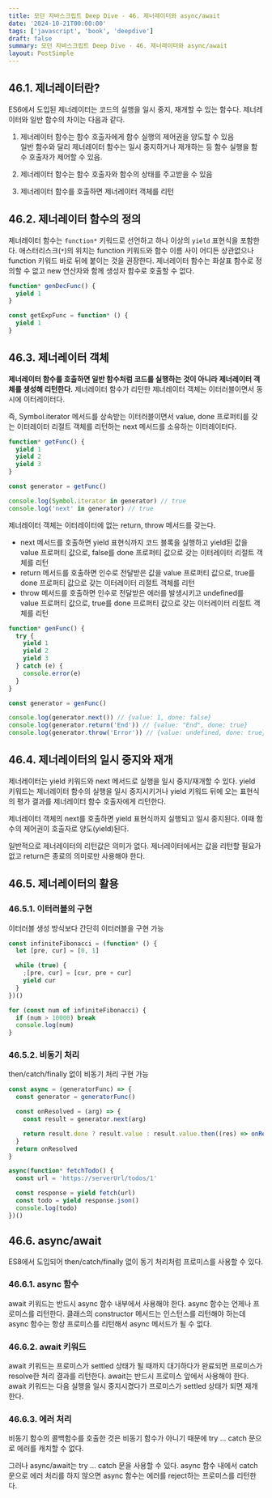 ```yaml
---
title: 모던 자바스크립트 Deep Dive - 46. 제너레이터와 async/await
date: '2024-10-21T00:00:00'
tags: ['javascript', 'book', 'deepdive']
draft: false
summary: 모던 자바스크립트 Deep Dive - 46. 제너레이터와 async/await
layout: PostSimple
---
```


## 46.1. 제너레이터란?

ES6에서 도입된 제너레이터는 코드의 실행을 일시 중지, 재개할 수 있는 함수다. 제너레이터와 일반 함수의 차이는 다음과 같다.

1. 제너레이터 함수는 함수 호출자에게 함수 실행의 제어권을 양도할 수 있음  
   일반 함수와 달리 제너레이터 함수는 일시 중지하거나 재개하는 등 함수 실행을 함수 호출자가 제어할 수 있음.

2. 제너레이터 함수는 함수 호출자와 함수의 상태를 주고받을 수 있음

3. 제너레이터 함수를 호출하면 제너레이터 객체를 리턴

## 46.2. 제너레이터 함수의 정의

제너레이터 함수는 `function*` 키워드로 선언하고 하나 이상의 `yield` 표현식을 포함한다. 애스터리스크(`*`)의 위치는 function 키워드와 함수 이름 사이 어디든 상관없으나 function 키워드 바로 뒤에 붙이는 것을 권장한다. 제너레이터 함수는 화살표 함수로 정의할 수 없고 new 연산자와 함께 생성자 함수로 호출할 수 없다.

```js
function* genDecFunc() {
  yield 1
}

const getExpFunc = function* () {
  yield 1
}
```

## 46.3. 제너레이터 객체

**제너레이터 함수를 호출하면 일반 함수처럼 코드를 실행하는 것이 아니라 제너레이터 객체를 생성해 리턴한다.** 제너레이터 함수가 리턴한 제너레이터 객체는 이터러블이면서 동시에 이터레이터다.

즉, Symbol.iterator 메서드를 상속받는 이터러블이면서 value, done 프로퍼티를 갖는 이터레이터 리절트 객체를 리턴하는 next 메서드를 소유하는 이터레이터다.

```js
function* getFunc() {
  yield 1
  yield 2
  yield 3
}

const generator = getFunc()

console.log(Symbol.iterator in generator) // true
console.log('next' in generator) // true
```

제너레이터 객체는 이터레이터에 없는 return, throw 메서드를 갖는다.

- next 메서드를 호출하면 yield 표현식까지 코드 블록을 실행하고 yield된 값을 value 프로퍼티 값으로, false를 done 프로퍼티 값으로 갖는 이터레이터 리절트 객체를 리턴
- return 메서드를 호출하면 인수로 전달받은 값을 value 프로퍼티 값으로, true를 done 프로퍼티 값으로 갖는 이터레이터 리절트 객체를 리턴
- throw 메서드를 호출하면 인수로 전달받은 에러를 발생시키고 undefined를 value 프로퍼티 값으로, true를 done 프로퍼티 값으로 갖는 이터레이터 리절트 객체를 리턴

```js
function* genFunc() {
  try {
    yield 1
    yield 2
    yield 3
  } catch (e) {
    console.error(e)
  }
}

const generator = genFunc()

console.log(generator.next()) // {value: 1, done: false}
console.log(generator.return('End')) // {value: "End", done: true}
console.log(generator.throw('Error')) // {value: undefined, done: true}
```

## 46.4. 제너레이터의 일시 중지와 재개

제너레이터는 yield 키워드와 next 메서드로 실행을 일시 중지/재개할 수 있다. yield 키워드는 제너레이터 함수의 실행을 일시 중지시키거나 yield 키워드 뒤에 오는 표현식의 평가 결과를 제너레이터 함수 호출자에게 리턴한다.

제너레이터 객체의 next를 호출하면 yield 표현식까지 실행되고 일시 중지된다. 이때 함수의 제어권이 호출자로 양도(yield)된다.

일반적으로 제너레이터의 리턴값은 의미가 없다. 제너레이터에서는 값을 리턴할 필요가 없고 return은 종료의 의미로만 사용해야 한다.

## 46.5. 제너레이터의 활용

### 46.5.1. 이터러블의 구현

이터러블 생성 방식보다 간단히 이터러블을 구현 가능

```js
const infiniteFibonacci = (function* () {
  let [pre, cur] = [0, 1]

  while (true) {
    ;[pre, cur] = [cur, pre + cur]
    yield cur
  }
})()

for (const num of infiniteFibonacci) {
  if (num > 10000) break
  console.log(num)
}
```

### 46.5.2. 비동기 처리

then/catch/finally 없이 비동기 처리 구현 가능

```js
const async = (generatorFunc) => {
  const generator = generatorFunc()

  const onResolved = (arg) => {
    const result = generator.next(arg)

    return result.done ? result.value : result.value.then((res) => onResolved(res))
  }
  return onResolved
}

async(function* fetchTodo() {
  const url = 'https://serverUrl/todos/1'

  const response = yield fetch(url)
  const todo = yield response.json()
  console.log(todo)
})()
```

## 46.6. async/await

ES8에서 도입되어 then/catch/finally 없이 동기 처리처럼 프로미스를 사용할 수 있다.

### 46.6.1. async 함수

await 키워드는 반드시 async 함수 내부에서 사용해야 한다. async 함수는 언제나 프로미스를 리턴한다. 클래스의 constructor 메서드는 인스턴스를 리턴해야 하는데 async 함수는 항상 프로미스를 리턴해서 async 메서드가 될 수 없다.

### 46.6.2. await 키워드

await 키워드는 프로미스가 settled 상태가 될 때까지 대기하다가 완료되면 프로미스가 resolve한 처리 결과를 리턴한다. await는 반드시 프로미스 앞에서 사용해야 한다. await 키워드는 다음 실행을 일시 중지시켰다가 프로미스가 settled 상태가 되면 재개한다.

### 46.6.3. 에러 처리

비동기 함수의 콜백함수를 호출한 것은 비동기 함수가 아니기 때문에 try ... catch 문으로 에러를 캐치할 수 없다.

그러나 async/await는 try ... catch 문을 사용할 수 있다. async 함수 내에서 catch 문으로 에러 처리를 하지 않으면 async 함수는 에러를 reject하는 프로미스를 리턴한다.
